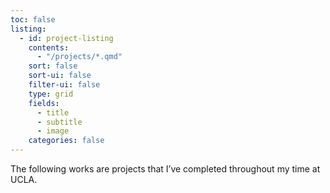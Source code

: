 ```yaml
---
toc: false
listing:
  - id: project-listing
    contents:
      - "/projects/*.qmd"
    sort: false
    sort-ui: false
    filter-ui: false
    type: grid
    fields: 
      - title
      - subtitle
      - image
    categories: false
---
```


The following works are projects that I've completed throughout my time at UCLA.

:::project-listing
:::
